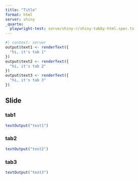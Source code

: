```yaml
---
title: "Title"
format: html
server: shiny
_quarto:
  playwright-test: serve/shiny-r/shiny-tabby-html.spec.ts
---
```


```r
#| context: server
output$text1 <- renderText({
  "hi, it's tab 1"
})
output$text2 <- renderText({
  "hi, it's tab 2"
})
output$text3 <- renderText({
  "hi, it's tab 3"
})
```

## Slide

::: {.panel-tabset}

### tab1

```r
textOutput("text1")
```

### tab2

```r
textOutput("text2")
```

### tab3

```r
textOutput("text3")
```

:::
